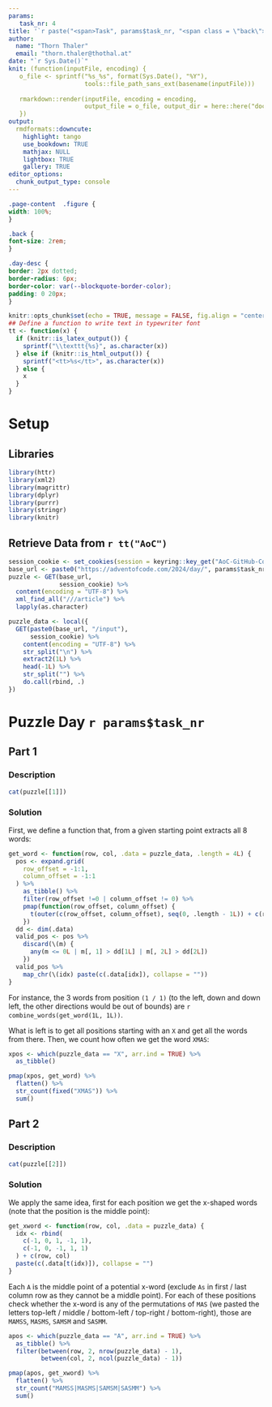 ```yaml
---
params:
   task_nr: 4
title: '`r paste("<span>Task", params$task_nr, "<span class = \"back\"><a href = \"index.html\">", fontawesome::fa("home"), "</a></span></span>")`'
author: 
  name: "Thorn Thaler"
  email: "thorn.thaler@thothal.at"
date: "`r Sys.Date()`"
knit: (function(inputFile, encoding) {
   o_file <- sprintf("%s_%s", format(Sys.Date(), "%Y"), 
                     tools::file_path_sans_ext(basename(inputFile)))
                     
   rmarkdown::render(inputFile, encoding = encoding, 
                     output_file = o_file, output_dir = here::here("docs"))
   })
output: 
  rmdformats::downcute:
    highlight: tango
    use_bookdown: TRUE
    mathjax: NULL
    lightbox: TRUE
    gallery: TRUE
editor_options: 
  chunk_output_type: console
---
```


```css
.page-content  .figure {
width: 100%;
}

.back {
font-size: 2rem;
}

.day-desc {
border: 2px dotted;
border-radius: 6px;
border-color: var(--blockquote-border-color);
padding: 0 20px;
}
```


```r
knitr::opts_chunk$set(echo = TRUE, message = FALSE, fig.align = "center")
## Define a function to write text in typewriter font
tt <- function(x) {
  if (knitr::is_latex_output()) {
    sprintf("\\texttt{%s}", as.character(x))
  } else if (knitr::is_html_output()) {
    sprintf("<tt>%s</tt>", as.character(x))
  } else {
    x
  }
}
```

# Setup

## Libraries

```r
library(httr)
library(xml2)
library(magrittr)
library(dplyr)
library(purrr)
library(stringr)
library(knitr)
```

## Retrieve Data from `r tt("AoC")`


```r
session_cookie <- set_cookies(session = keyring::key_get("AoC-GitHub-Cookie"))
base_url <- paste0("https://adventofcode.com/2024/day/", params$task_nr)
puzzle <- GET(base_url,
              session_cookie) %>% 
  content(encoding = "UTF-8") %>% 
  xml_find_all("///article") %>% 
  lapply(as.character)

puzzle_data <- local({
  GET(paste0(base_url, "/input"),
      session_cookie) %>% 
    content(encoding = "UTF-8") %>% 
    str_split("\n") %>% 
    extract2(1L) %>% 
    head(-1L) %>% 
    str_split("") %>% 
    do.call(rbind, .)
})
```

# Puzzle Day `r params$task_nr`

## Part 1

### Description

```r
cat(puzzle[[1]])
```

### Solution

First, we define a function that, from a given starting point extracts all 8 words:

```r
get_word <- function(row, col, .data = puzzle_data, .length = 4L) {
  pos <- expand.grid(
    row_offset = -1:1,
    column_offset = -1:1
  ) %>% 
    as_tibble() %>% 
    filter(row_offset !=0 | column_offset != 0) %>% 
    pmap(function(row_offset, column_offset) {
      t(outer(c(row_offset, column_offset), seq(0, .length - 1L)) + c(row, col))
    })
  dd <- dim(.data)
  valid_pos <- pos %>% 
    discard(\(m) {
      any(m <= 0L | m[, 1] > dd[1L] | m[, 2L] > dd[2L])
    })
  valid_pos %>% 
    map_chr(\(idx) paste(c(.data[idx]), collapse = ""))
}
```

For instance, the 3 words from position `(1 / 1)` (to the left, down and down left, the 
other directions would be out of bounds) are `r combine_words(get_word(1L, 1L))`.

What is left is to get all positions starting with an `X` and get all the words from 
there. Then, we count how often we get the word `XMAS`:

```r
xpos <- which(puzzle_data == "X", arr.ind = TRUE) %>% 
  as_tibble()

pmap(xpos, get_word) %>% 
  flatten() %>% 
  str_count(fixed("XMAS")) %>% 
  sum()
```


## Part 2

### Description

```r
cat(puzzle[[2]])
```

### Solution

We apply the same idea, first for each position we get the x-shaped words (note that the 
position is the middle point):

```r
get_xword <- function(row, col, .data = puzzle_data) {
  idx <- rbind(
    c(-1, 0, 1, -1, 1),
    c(-1, 0, -1, 1, 1)
  ) + c(row, col)
  paste(c(.data[t(idx)]), collapse = "")
}
```

Each `A` is the middle point of a potential x-word (exclude `As` in first / last 
column row as they cannot be a middle point). For each of these positions check whether
the x-word is any of the permutations of `MAS` (we pasted the letters top-left / middle /
bottom-left / top-right / bottom-right), those are `MAMSS`, `MASMS`, `SAMSM` and
`SASMM`.

```r
apos <- which(puzzle_data == "A", arr.ind = TRUE) %>% 
  as_tibble() %>% 
  filter(between(row, 2, nrow(puzzle_data) - 1),
         between(col, 2, ncol(puzzle_data) - 1))

pmap(apos, get_xword) %>% 
  flatten() %>% 
  str_count("MAMSS|MASMS|SAMSM|SASMM") %>% 
  sum()
```
